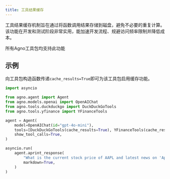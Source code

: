 ```yaml
---
title: 工具结果缓存
---
```

工具结果缓存机制旨在通过将函数调用结果存储到磁盘，避免不必要的重复计算。  
该功能在开发和测试阶段非常实用，能加速开发流程、规避访问频率限制并降低成本。  

所有Agno工具包均支持此功能  

## 示例  

向工具包构造函数传递`cache_results=True`即可为该工具包启用缓存功能。  

```python cache_tool_calls.py
import asyncio

from agno.agent import Agent
from agno.models.openai import OpenAIChat
from agno.tools.duckduckgo import DuckDuckGoTools
from agno.tools.yfinance import YFinanceTools

agent = Agent(
    model=OpenAIChat(id="gpt-4o-mini"),
    tools=[DuckDuckGoTools(cache_results=True), YFinanceTools(cache_results=True)],
    show_tool_calls=True,
)

asyncio.run(
    agent.aprint_response(
        "What is the current stock price of AAPL and latest news on 'Apple'?",
        markdown=True,
    )
)
```
